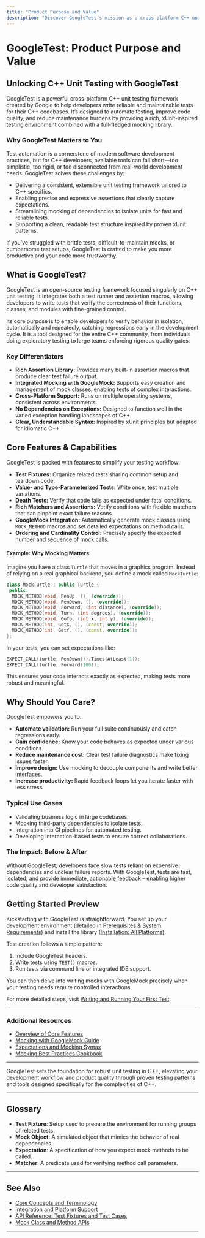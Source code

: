 ```yaml
---
title: "Product Purpose and Value"
description: "Discover GoogleTest’s mission as a cross-platform C++ unit testing framework developed by Google. Understand the key problems it solves (test automation, quality, maintainability) by delivering an xUnit-inspired, full-featured assertion and mocking library tailored for real-world C++ development."
---
```


# GoogleTest: Product Purpose and Value

## Unlocking C++ Unit Testing with GoogleTest

GoogleTest is a powerful cross-platform C++ unit testing framework created by Google to help developers write reliable and maintainable tests for their C++ codebases. It’s designed to automate testing, improve code quality, and reduce maintenance burdens by providing a rich, xUnit-inspired testing environment combined with a full-fledged mocking library.

### Why GoogleTest Matters to You

Test automation is a cornerstone of modern software development practices, but for C++ developers, available tools can fall short—too simplistic, too rigid, or too disconnected from real-world development needs. GoogleTest solves these challenges by:

- Delivering a consistent, extensible unit testing framework tailored to C++ specifics.
- Enabling precise and expressive assertions that clearly capture expectations.
- Streamlining mocking of dependencies to isolate units for fast and reliable tests.
- Supporting a clean, readable test structure inspired by proven xUnit patterns.

If you’ve struggled with brittle tests, difficult-to-maintain mocks, or cumbersome test setups, GoogleTest is crafted to make you more productive and your code more trustworthy.

## What is GoogleTest?

GoogleTest is an open-source testing framework focused singularly on C++ unit testing. It integrates both a test runner and assertion macros, allowing developers to write tests that verify the correctness of their functions, classes, and modules with fine-grained control.

Its core purpose is to enable developers to verify behavior in isolation, automatically and repeatedly, catching regressions early in the development cycle. It is a tool designed for the entire C++ community, from individuals doing exploratory testing to large teams enforcing rigorous quality gates.

### Key Differentiators

- **Rich Assertion Library:** Provides many built-in assertion macros that produce clear test failure output.
- **Integrated Mocking with GoogleMock:** Supports easy creation and management of mock classes, enabling tests of complex interactions.
- **Cross-Platform Support:** Runs on multiple operating systems, consistent across environments.
- **No Dependencies on Exceptions:** Designed to function well in the varied exception handling landscapes of C++.
- **Clear, Understandable Syntax:** Inspired by xUnit principles but adapted for idiomatic C++.

## Core Features & Capabilities

GoogleTest is packed with features to simplify your testing workflow:

- **Test Fixtures:** Organize related tests sharing common setup and teardown code.
- **Value- and Type-Parameterized Tests:** Write once, test multiple variations.
- **Death Tests:** Verify that code fails as expected under fatal conditions.
- **Rich Matchers and Assertions:** Verify conditions with flexible matchers that can pinpoint exact failure reasons.
- **GoogleMock Integration:** Automatically generate mock classes using `MOCK_METHOD` macros and set detailed expectations on method calls.
- **Ordering and Cardinality Control:** Precisely specify the expected number and sequence of mock calls.

#### Example: Why Mocking Matters

Imagine you have a class `Turtle` that moves in a graphics program. Instead of relying on a real graphical backend, you define a mock called `MockTurtle`:

```cpp
class MockTurtle : public Turtle {
 public:
  MOCK_METHOD(void, PenUp, (), (override));
  MOCK_METHOD(void, PenDown, (), (override));
  MOCK_METHOD(void, Forward, (int distance), (override));
  MOCK_METHOD(void, Turn, (int degrees), (override));
  MOCK_METHOD(void, GoTo, (int x, int y), (override));
  MOCK_METHOD(int, GetX, (), (const, override));
  MOCK_METHOD(int, GetY, (), (const, override));
};
```

In your tests, you can set expectations like:

```cpp
EXPECT_CALL(turtle, PenDown()).Times(AtLeast(1));
EXPECT_CALL(turtle, Forward(100));
```

This ensures your code interacts exactly as expected, making tests more robust and meaningful.

## Why Should You Care?

GoogleTest empowers you to:

- **Automate validation:** Run your full suite continuously and catch regressions early.
- **Gain confidence:** Know your code behaves as expected under various conditions.
- **Reduce maintenance cost:** Clear test failure diagnostics make fixing issues faster.
- **Improve design:** Use mocking to decouple components and write better interfaces.
- **Increase productivity:** Rapid feedback loops let you iterate faster with less stress.

### Typical Use Cases

- Validating business logic in large codebases.
- Mocking third-party dependencies to isolate tests.
- Integration into CI pipelines for automated testing.
- Developing interaction-based tests to ensure correct collaborations.

### The Impact: Before & After

Without GoogleTest, developers face slow tests reliant on expensive dependencies and unclear failure reports. With GoogleTest, tests are fast, isolated, and provide immediate, actionable feedback – enabling higher code quality and developer satisfaction.

## Getting Started Preview

Kickstarting with GoogleTest is straightforward. You set up your development environment (detailed in [Prerequisites & System Requirements](../getting-started/setup-prerequisites-installation/prerequisites-system-requirements.md)) and install the library ([Installation: All Platforms](../getting-started/setup-prerequisites-installation/installation-platforms.md)).

Test creation follows a simple pattern:

1. Include GoogleTest headers.
2. Write tests using `TEST()` macros.
3. Run tests via command line or integrated IDE support.

You can then delve into writing mocks with GoogleMock precisely when your testing needs require controlled interactions.

For more detailed steps, visit [Writing and Running Your First Test](../getting-started/first-test-and-validation/writing-and-running-first-test.md).

---

### Additional Resources

- [Overview of Core Features](../overview/features-integration/core-features-at-a-glance.md)
- [Mocking with GoogleMock Guide](../guides/getting-started/first-mock-demo.md)
- [Expectations and Mocking Syntax](../docs/gmock_for_dummies.md)
- [Mocking Best Practices Cookbook](../docs/gmock_cook_book.md)

---

GoogleTest sets the foundation for robust unit testing in C++, elevating your development workflow and product quality through proven testing patterns and tools designed specifically for the complexities of C++.


---

## Glossary

- **Test Fixture**: Setup used to prepare the environment for running groups of related tests.
- **Mock Object**: A simulated object that mimics the behavior of real dependencies.
- **Expectation**: A specification of how you expect mock methods to be called.
- **Matcher**: A predicate used for verifying method call parameters.

---

## See Also

- [Core Concepts and Terminology](/overview/core-concepts-architecture/core-concepts-terminology.md)
- [Integration and Platform Support](/overview/features-integration/integration-and-platforms.md)
- [API Reference: Test Fixtures and Test Cases](/api-reference/core-testing-api/test-fixtures-api.md)
- [Mock Class and Method APIs](/api-reference/mocking-and-matcher-api/mock-methods-api.md)


---